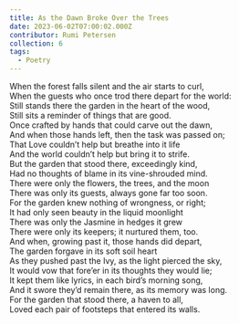 ```yaml
---
title: As the Dawn Broke Over the Trees
date: 2023-06-02T07:00:02.000Z
contributor: Rumi Petersen
collection: 6
tags:
  - Poetry
---
```


When the forest falls silent and the air starts to curl,<br />
When the guests who once trod there depart for the world:<br />
Still stands there the garden in the heart of the wood,<br />
Still sits a reminder of things that are good.<br />
Once crafted by hands that could carve out the dawn,<br />
And when those hands left, then the task was passed on;<br />
That Love couldn’t help but breathe into it life<br />
And the world couldn’t help but bring it to strife.<br />
But the garden that stood there, exceedingly kind,<br />
Had no thoughts of blame in its vine-shrouded mind.<br />
There were only the flowers, the trees, and the moon<br />
There was only its guests, always gone far too soon.<br />
For the garden knew nothing of wrongness, or right;<br />
It had only seen beauty in the liquid moonlight<br />
There was only the Jasmine in hedges it grew<br />
There were only its keepers; it nurtured them, too.<br />
And when, growing past it, those hands did depart,<br />
The garden forgave in its soft soil heart<br />
As they pushed past the Ivy, as the light pierced the sky,<br />
It would vow that fore’er in its thoughts they would lie;<br />
It kept them like lyrics, in each bird’s morning song,<br />
And it swore they’d remain there, as its memory was long.<br />
For the garden that stood there, a haven to all,<br />
Loved each pair of footsteps that entered its walls.<br />
